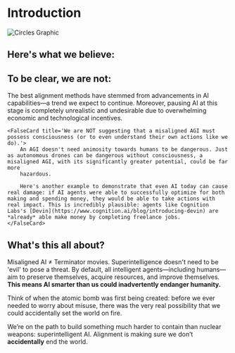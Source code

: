 
# Introduction

![Circles Graphic](../assets/circles.png)

## Here's what we believe:

<Values />

## To be clear, we are not:

<div className='space-y-5 -mt-2'>
    <FalseCard title='We do NOT advocate for slowing or pausing AI capabilities research.'>
        The best alignment methods have stemmed from advancements in AI capabilities—a trend we expect to continue. Moreover, pausing AI at this stage is completely unrealistic and undesirable due to overwhelming economic and
        technological incentives.
    </FalseCard>

    <FalseCard title='We are NOT suggesting that a misaligned AGI must possess consciousness (or to even understand their own actions like we do).'>
        An AGI doesn't need animosity towards humans to be dangerous. Just as autonomous drones can be dangerous without consciousness, a misaligned AGI, with its significantly greater potential, could be far more
        hazardous.

        Here's another example to demonstrate that even AI today can cause real damage: if AI agents were able to successfully optimize for both making and spending money, they would be able to take actions with real impact. This is incredibly plausible: agents like Cognition Labs's [Devin](https://www.cognition.ai/blog/introducing-devin) are *already* able make money by completing freelance jobs. 
    </FalseCard>
</div>

## What's this all about?

Misaligned AI ≠ Terminator movies. Superintelligence doesn't need to be 'evil' to pose a threat. By default, all intelligent agents—including
humans—aim to preserve themselves, acquire resources, and improve themselves. <b>This means AI smarter than us could inadvertently endanger humanity.</b>

Think of when the atomic bomb was first being created: before we ever needed to worry about misuse, there was the very real possibility that we could accidentally set the world on fire.

We’re on the path to build something much harder to contain than nuclear weapons: superintelligent AI. Alignment is making sure we don’t <b>accidentally</b> end the world.

<CTA />